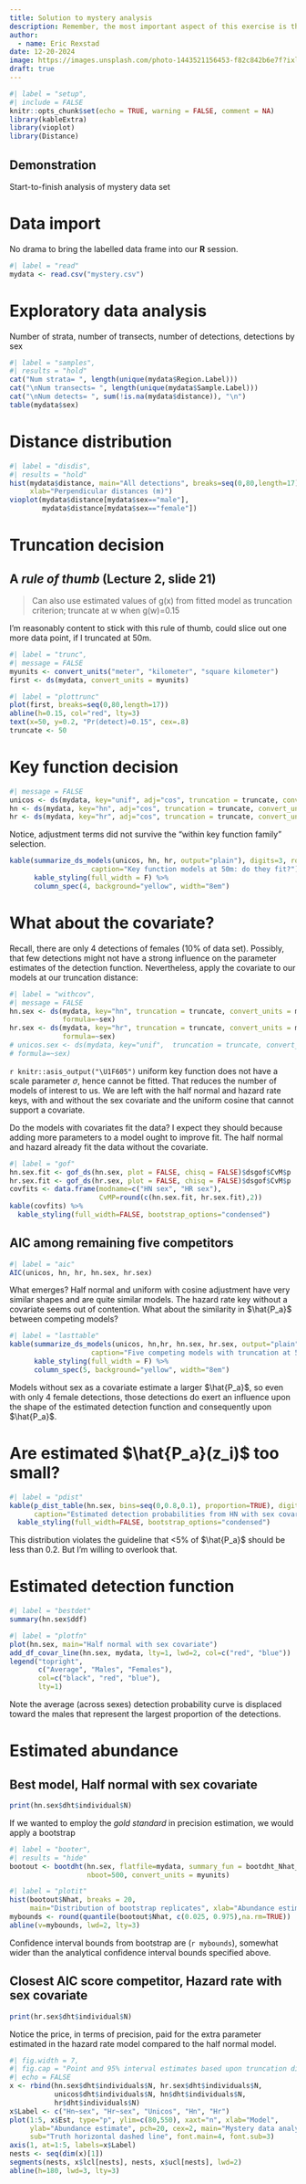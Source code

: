 ```yaml
---
title: Solution to mystery analysis
description: Remember, the most important aspect of this exercise is the workflow that you followed, the decisions you made and the support (evidence) used to support those decisions.
author: 
  - name: Eric Rexstad
date: 12-20-2024
image: https://images.unsplash.com/photo-1443521156453-f82c842b6e7f?ixlib=rb-4.0.3&ixid=MnwxMjA3fDB8MHxjb2xsZWN0aW9uLXBhZ2V8NjB8NDcxMTQ0NHx8ZW58MHx8fHw%3D&auto=format&fit=crop&w=500&q=60
draft: true
---
```


```r
#| label = "setup",
#| include = FALSE
knitr::opts_chunk$set(echo = TRUE, warning = FALSE, comment = NA)
library(kableExtra)
library(vioplot)
library(Distance)
```

:::{.callout-tip}
# Demonstration

Start-to-finish analysis of mystery data set
:::

# Data import

No drama to bring the labelled data frame into our **R** session.

```r
#| label = "read"
mydata <- read.csv("mystery.csv")
```

# Exploratory data analysis

Number of strata, number of transects, number of detections, detections by sex

```r
#| label = "samples",
#| results = "hold"
cat("Num strata= ", length(unique(mydata$Region.Label)))
cat("\nNum transects= ", length(unique(mydata$Sample.Label)))
cat("\nNum detects= ", sum(!is.na(mydata$distance)), "\n")
table(mydata$sex)
```

# Distance distribution

```r
#| label = "disdis",
#| results = "hold"
hist(mydata$distance, main="All detections", breaks=seq(0,80,length=17),
     xlab="Perpendicular distances (m)")
vioplot(mydata$distance[mydata$sex=="male"],
        mydata$distance[mydata$sex=="female"])
```

# Truncation decision

:::{.callout-hint}
# A *rule of thumb* (Lecture 2, slide 21)

> Can also use estimated values of g(x) from fitted model as truncation criterion; truncate at w when g(w)=0.15

:::

I'm reasonably content to stick with this rule of thumb, could slice out one more data point, if I truncated at 50m.

```r
#| label = "trunc",
#| message = FALSE
myunits <- convert_units("meter", "kilometer", "square kilometer")
first <- ds(mydata, convert_units = myunits)
```

```r
#| label = "plottrunc"
plot(first, breaks=seq(0,80,length=17))
abline(h=0.15, col="red", lty=3)
text(x=50, y=0.2, "Pr(detect)=0.15", cex=.8)
truncate <- 50
```

# Key function decision

```r
#| message = FALSE
unicos <- ds(mydata, key="unif", adj="cos", truncation = truncate, convert_units = myunits)
hn <- ds(mydata, key="hn", adj="cos", truncation = truncate, convert_units = myunits)
hr <- ds(mydata, key="hr", adj="cos", truncation = truncate, convert_units = myunits)
```

Notice, adjustment terms did not survive the "within key function family" selection.

```r
kable(summarize_ds_models(unicos, hn, hr, output="plain"), digits=3, row.names = FALSE,
                    caption="Key function models at 50m: do they fit?")  %>%
      kable_styling(full_width = F) %>%
      column_spec(4, background="yellow", width="8em")
```

# What about the covariate?

Recall, there are only 4 detections of females (10\% of data set).  Possibly, that few detections might not have a strong influence on the parameter estimates of the detection function.  Nevertheless, apply the covariate to our models at our truncation distance:

```r
#| label = "withcov",
#| message = FALSE
hn.sex <- ds(mydata, key="hn", truncation = truncate, convert_units = myunits,
             formula=~sex)
hr.sex <- ds(mydata, key="hr", truncation = truncate, convert_units = myunits,
             formula=~sex)
# unicos.sex <- ds(mydata, key="unif",  truncation = truncate, convert_units = myunits,
# formula=~sex)
```

`r knitr::asis_output("\U1F605")` uniform key function does not have a scale parameter $\sigma$, hence cannot be fitted.  That reduces the number of models of interest to us.  We are left with the half normal and hazard rate keys, with and without the sex covariate and the uniform cosine that cannot support a covariate.  

Do the models with covariates fit the data?  I expect they should because adding more parameters to a model ought to improve fit.  The half normal and hazard already fit the data without the covariate.

```r
#| label = "gof"
hn.sex.fit <- gof_ds(hn.sex, plot = FALSE, chisq = FALSE)$dsgof$CvM$p
hr.sex.fit <- gof_ds(hr.sex, plot = FALSE, chisq = FALSE)$dsgof$CvM$p
covfits <- data.frame(modname=c("HN sex", "HR sex"), 
                      CvMP=round(c(hn.sex.fit, hr.sex.fit),2))
kable(covfits) %>%
  kable_styling(full_width=FALSE, bootstrap_options="condensed")
```

## AIC among remaining five competitors

```r
#| label = "aic"
AIC(unicos, hn, hr, hn.sex, hr.sex)
```

What emerges?  Half normal and uniform with cosine adjustment have very similar shapes and are quite similar models.  The hazard rate key without a covariate seems out of contention.  What about the similarity in $\hat{P_a}$ between competing models?

```r
#| label = "lasttable"
kable(summarize_ds_models(unicos, hn,hr, hn.sex, hr.sex, output="plain"), digits=3, row.names = FALSE,
                    caption="Five competing models with truncation at 50m")  %>%
      kable_styling(full_width = F) %>%
      column_spec(5, background="yellow", width="8em")
```

Models without sex as a covariate estimate a larger $\hat{P_a}$, so even with only 4 female detections, those detections do exert an influence upon the shape of the estimated detection function and consequently upon $\hat{P_a}$.

# Are estimated $\hat{P_a}(z_i)$ too small?

```r
#| label = "pdist"
kable(p_dist_table(hn.sex, bins=seq(0,0.8,0.1), proportion=TRUE), digits=3,
      caption="Estimated detection probabilities from HN with sex covariate.") %>%
  kable_styling(full_width=FALSE, bootstrap_options="condensed")
```
This distribution violates the guideline that <5\% of $\hat{P_a}$ should be less than 0.2.  But I'm willing to overlook that.  

# Estimated detection function

```r
#| label = "bestdet"
summary(hn.sex$ddf)
```
```r
#| label = "plotfn"
plot(hn.sex, main="Half normal with sex covariate")
add_df_covar_line(hn.sex, mydata, lty=1, lwd=2, col=c("red", "blue"))
legend("topright", 
       c("Average", "Males", "Females"),
       col=c("black", "red", "blue"),
       lty=1)
```

Note the average (across sexes) detection probability curve is displaced toward the males that represent the largest proportion of the detections.

# Estimated abundance

## Best model, Half normal with sex covariate
```r
print(hn.sex$dht$individual$N)
```

If we wanted to employ the *gold standard* in precision estimation, we would apply a bootstrap

```r
#| label = "booter",
#| results = "hide"
bootout <- bootdht(hn.sex, flatfile=mydata, summary_fun = bootdht_Nhat_summarize,
                   nboot=500, convert_units = myunits)
```

```r
#| label = "plotit"
hist(bootout$Nhat, breaks = 20, 
     main="Distribution of bootstrap replicates", xlab="Abundance estimate")
mybounds <- round(quantile(bootout$Nhat, c(0.025, 0.975),na.rm=TRUE))
abline(v=mybounds, lwd=2, lty=3)
```

Confidence interval bounds from bootstrap are (`r mybounds`), somewhat wider than the analytical confidence interval bounds specified above.

## Closest AIC score competitor, Hazard rate with sex covariate
```r
print(hr.sex$dht$individual$N)
```

Notice the price, in terms of precision, paid for the extra parameter estimated in the hazard rate model compared to the half normal model.

```r
#| fig.width = 7,
#| fig.cap = "Point and 95% interval estimates based upon truncation distance of 50m.",
#| echo = FALSE
x <- rbind(hn.sex$dht$individuals$N, hr.sex$dht$individuals$N,
           unicos$dht$individuals$N, hn$dht$individuals$N, 
           hr$dht$individuals$N)
x$Label <- c("Hn~sex", "Hr~sex", "Unicos", "Hn", "Hr")
plot(1:5, x$Est, type="p", ylim=c(80,550), xaxt="n", xlab="Model", 
     ylab="Abundance estimate", pch=20, cex=2, main="Mystery data analysis",
     sub="Truth horizontal dashed line", font.main=4, font.sub=3)
axis(1, at=1:5, labels=x$Label)
nests <- seq(dim(x)[1])
segments(nests, x$lcl[nests], nests, x$ucl[nests], lwd=2)
abline(h=180, lwd=3, lty=3)
```
